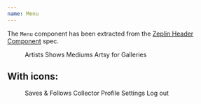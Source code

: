```yaml
---
name: Menu
---
```


The `Menu` component has been extracted from the
[Zeplin Header Component](zpl.io/aNPZPPZ) spec.

<Playground expanded={false}>
  <Menu title="More">
    <MenuItem href="/artists">Artists</MenuItem>
    <MenuItem href="/shows">Shows</MenuItem>
    <MenuItem href="/mediums">Mediums</MenuItem>
    <MenuItem href="/for-galleries">Artsy for Galleries</MenuItem>
  </Menu>
</Playground>

## With icons:

<Playground>
  <Menu>
    <MenuItem href="/saves">
      <HeartIcon mr={1} /> Saves & Follows
    </MenuItem>
    <MenuItem href="/profile">
      <SoloIcon mr={1} /> Collector Profile
    </MenuItem>
    <MenuItem href="/settings">
      <SettingsIcon mr={1} /> Settings
    </MenuItem>
    <MenuItem href="/log-out">
      <PowerIcon mr={1} /> Log out
    </MenuItem>
  </Menu>
</Playground>
